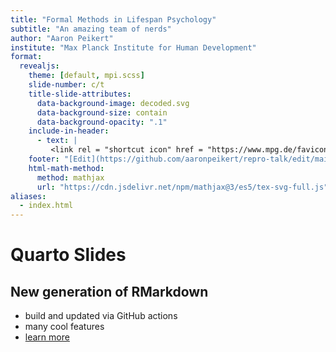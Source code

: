 ```yaml
---
title: "Formal Methods in Lifespan Psychology"
subtitle: "An amazing team of nerds"
author: "Aaron Peikert"
institute: "Max Planck Institute for Human Development"
format:
  revealjs: 
    theme: [default, mpi.scss]
    slide-number: c/t
    title-slide-attributes:
      data-background-image: decoded.svg
      data-background-size: contain 
      data-background-opacity: ".1"
    include-in-header:
      - text: |
         <link rel = "shortcut icon" href = "https://www.mpg.de/favicon.ico" />
    footer: "[Edit](https://github.com/aaronpeikert/repro-talk/edit/main/presentation.qmd)"
    html-math-method:
      method: mathjax
      url: "https://cdn.jsdelivr.net/npm/mathjax@3/es5/tex-svg-full.js"
aliases:
  - index.html
---
```


# Quarto Slides

## New generation of RMarkdown

* build and updated via GitHub actions
* many cool features
* [learn more](https://quarto.org/docs/presentations/revealjs/)
